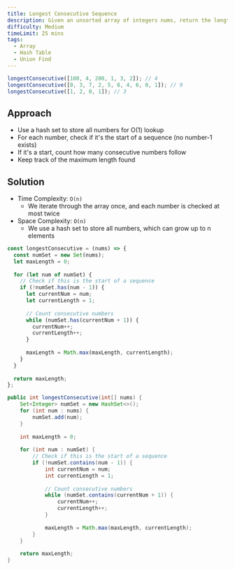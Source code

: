 ```yaml
---
title: Longest Consecutive Sequence
description: Given an unsorted array of integers nums, return the length of the longest consecutive elements sequence. You must write an algorithm that runs in O(n) time.
difficulty: Medium
timeLimit: 25 mins
tags:
  - Array
  - Hash Table
  - Union Find
---
```


```js title="Example"
longestConsecutive([100, 4, 200, 1, 3, 2]); // 4
longestConsecutive([0, 3, 7, 2, 5, 8, 4, 6, 0, 1]); // 9
longestConsecutive([1, 2, 0, 1]); // 3
```

## Approach

- Use a hash set to store all numbers for O(1) lookup
- For each number, check if it's the start of a sequence (no number-1 exists)
- If it's a start, count how many consecutive numbers follow
- Keep track of the maximum length found

## Solution

- Time Complexity: `O(n)`
  - We iterate through the array once, and each number is checked at most twice
- Space Complexity: `O(n)`
  - We use a hash set to store all numbers, which can grow up to n elements

```js tab="JavaScript"
const longestConsecutive = (nums) => {
  const numSet = new Set(nums);
  let maxLength = 0;
  
  for (let num of numSet) {
    // Check if this is the start of a sequence
    if (!numSet.has(num - 1)) {
      let currentNum = num;
      let currentLength = 1;
      
      // Count consecutive numbers
      while (numSet.has(currentNum + 1)) {
        currentNum++;
        currentLength++;
      }
      
      maxLength = Math.max(maxLength, currentLength);
    }
  }
  
  return maxLength;
};
```

```java tab="Java"
public int longestConsecutive(int[] nums) {
    Set<Integer> numSet = new HashSet<>();
    for (int num : nums) {
        numSet.add(num);
    }
    
    int maxLength = 0;
    
    for (int num : numSet) {
        // Check if this is the start of a sequence
        if (!numSet.contains(num - 1)) {
            int currentNum = num;
            int currentLength = 1;
            
            // Count consecutive numbers
            while (numSet.contains(currentNum + 1)) {
                currentNum++;
                currentLength++;
            }
            
            maxLength = Math.max(maxLength, currentLength);
        }
    }
    
    return maxLength;
}
```
